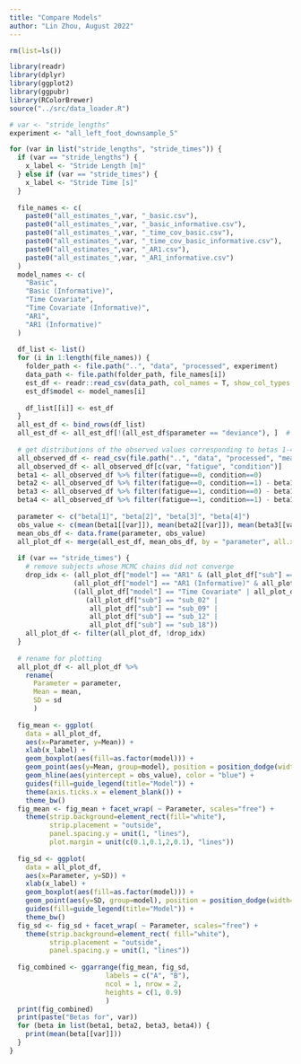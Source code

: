 ---
title: "Compare Models"
author: "Lin Zhou, August 2022"
---

```{r, fig.width = 7, fig.height = 8}
rm(list=ls())

library(readr)
library(dplyr)
library(ggplot2)
library(ggpubr)
library(RColorBrewer)
source("../src/data_loader.R")

# var <- "stride_lengths"
experiment <- "all_left_foot_downsample_5"

for (var in list("stride_lengths", "stride_times")) {
  if (var == "stride_lengths") {
    x_label <- "Stride Length [m]"
  } else if (var == "stride_times") {
    x_label <- "Stride Time [s]"
  }
  
  file_names <- c(
    paste0("all_estimates_",var, "_basic.csv"),
    paste0("all_estimates_",var, "_basic_informative.csv"),
    paste0("all_estimates_",var, "_time_cov_basic.csv"),
    paste0("all_estimates_",var, "_time_cov_basic_informative.csv"),
    paste0("all_estimates_",var, "_AR1.csv"),
    paste0("all_estimates_",var, "_AR1_informative.csv")
  )
  model_names <- c(
    "Basic",
    "Basic (Informative)", 
    "Time Covariate",
    "Time Covariate (Informative)",
    "AR1",
    "AR1 (Informative)"
  )
  
  df_list <- list()
  for (i in 1:length(file_names)) {
    folder_path <- file.path("..", "data", "processed", experiment)
    data_path <- file.path(folder_path, file_names[i])
    est_df <- readr::read_csv(data_path, col_names = T, show_col_types = FALSE)
    est_df$model <- model_names[i]
    
    df_list[[i]] <- est_df 
  }
  all_est_df <- bind_rows(df_list)
  all_est_df <- all_est_df[!(all_est_df$parameter == "deviance"), ]  # remove deviance from the plot
  
  # get distributions of the observed values corresponding to betas 1-4
  all_observed_df <- read_csv(file.path("..", "data", "processed", "means.csv"), show_col_types = FALSE)
  all_observed_df <- all_observed_df[c(var, "fatigue", "condition")]
  beta1 <- all_observed_df %>% filter(fatigue==0, condition==0)
  beta2 <- all_observed_df %>% filter(fatigue==0, condition==1) - beta1
  beta3 <- all_observed_df %>% filter(fatigue==1, condition==0) - beta1
  beta4 <- all_observed_df %>% filter(fatigue==1, condition==1) - beta1 - beta2 - beta3
  
  parameter <- c("beta[1]", "beta[2]", "beta[3]", "beta[4]")
  obs_value <- c(mean(beta1[[var]]), mean(beta2[[var]]), mean(beta3[[var]]), mean(beta4[[var]]))
  mean_obs_df <- data.frame(parameter, obs_value)
  all_plot_df <- merge(all_est_df, mean_obs_df, by = "parameter", all.x = TRUE)
  
  if (var == "stride_times") {
    # remove subjects whose MCMC chains did not converge
    drop_idx <- (all_plot_df["model"] == "AR1" & (all_plot_df["sub"] == "sub_07" | all_plot_df["sub"] == "sub_13")) |
                (all_plot_df["model"] == "AR1 (Informative)" & all_plot_df["sub"] == "sub_13") |
                ((all_plot_df["model"] == "Time Covariate" | all_plot_df["model"] == "Time Covariate (Informative)") & 
                   (all_plot_df["sub"] == "sub_02" | 
                    all_plot_df["sub"] == "sub_09" | 
                    all_plot_df["sub"] == "sub_12" | 
                    all_plot_df["sub"] == "sub_18"))
    all_plot_df <- filter(all_plot_df, !drop_idx)
  }
  
  # rename for plotting
  all_plot_df <- all_plot_df %>% 
    rename(
      Parameter = parameter,
      Mean = mean,
      SD = sd
      )
  
  fig_mean <- ggplot(
    data = all_plot_df, 
    aes(x=Parameter, y=Mean)) + 
    xlab(x_label) +
    geom_boxplot(aes(fill=as.factor(model))) + 
    geom_point(aes(y=Mean, group=model), position = position_dodge(width=0.75)) + 
    geom_hline(aes(yintercept = obs_value), color = "blue") +
    guides(fill=guide_legend(title="Model")) + 
    theme(axis.ticks.x = element_blank()) + 
    theme_bw()
  fig_mean <- fig_mean + facet_wrap( ~ Parameter, scales="free") +
    theme(strip.background=element_rect(fill="white"), 
          strip.placement = "outside",
          panel.spacing.y = unit(1, "lines"),
          plot.margin = unit(c(0.1,0.1,2,0.1), "lines"))
    
  fig_sd <- ggplot(
    data = all_plot_df, 
    aes(x=Parameter, y=SD)) +
    xlab(x_label) +
    geom_boxplot(aes(fill=as.factor(model))) + 
    geom_point(aes(y=SD, group=model), position = position_dodge(width=0.75)) + 
    guides(fill=guide_legend(title="Model")) + 
    theme_bw()
  fig_sd <- fig_sd + facet_wrap( ~ Parameter, scales="free") +
    theme(strip.background=element_rect( fill="white"), 
          strip.placement = "outside",
          panel.spacing.y = unit(1, "lines"))
  
  fig_combined <- ggarrange(fig_mean, fig_sd,
                        labels = c("A", "B"),
                        ncol = 1, nrow = 2,
                        heights = c(1, 0.9)
                        ) 
  print(fig_combined)
  print(paste("Betas for", var))
  for (beta in list(beta1, beta2, beta3, beta4)) {
    print(mean(beta[[var]]))
  }
}

```

